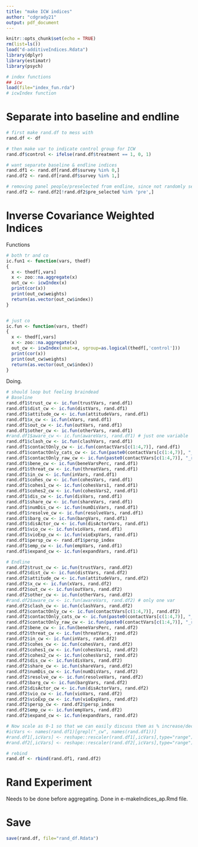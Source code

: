 ```yaml
---
title: "make ICW indices"
author: "cdgrady21"
output: pdf_document
---
```


```r
knitr::opts_chunk$set(echo = TRUE)
rm(list=ls())
load("d-additiveIndices.Rdata")
library(dplyr)
library(estimatr)
library(psych)

# index functions
## icw
load(file="index_fun.rda")
# icwIndex function
```

# Separate into baseline and endline

```r
# first make rand.df to mess with
rand.df <- df

# then make var to indicate control group for ICW
rand.df$control <- ifelse(rand.df$treatment == 1, 0, 1)

# want separate baseline & endline indices
rand.df1 <- rand.df[rand.df$survey %in% 0,]
rand.df2 <- rand.df[rand.df$survey %in% 1,]

# removing panel people/preselected from endline, since not randomly selected
rand.df2 <- rand.df2[!rand.df2$pre_selected %in% 'pre',]

```

# Inverse Covariance Weighted Indices

Functions

```r
# both tr and co
ic.fun1 <- function(vars, thedf)
{
  x <- thedf[,vars]
  x <- zoo::na.aggregate(x)
  out_cw <- icwIndex(x)
  print(cor(x))
  print(out_cw$weights)
  return(as.vector(out_cw$index))
}


# just co
ic.fun <- function(vars, thedf)
{
  x <- thedf[,vars]
  x <- zoo::na.aggregate(x)
  out_cw <- icwIndex(xmat=x, sgroup=as.logical(thedf[,'control']))
  print(cor(x))
  print(out_cw$weights)
  return(as.vector(out_cw$index))
}
```

Doing.

```r
# should loop but feeling braindead
# Baseline
rand.df1$trust_cw <- ic.fun(trustVars, rand.df1)
rand.df1$dist_cw <- ic.fun(distVars, rand.df1)
rand.df1$attitude_cw <- ic.fun(attitudeVars, rand.df1)
rand.df1$x_cw <- ic.fun(xVars, rand.df1)
rand.df1$out_cw <- ic.fun(outVars, rand.df1)
rand.df1$other_cw <- ic.fun(otherVars, rand.df1)
#rand.df1$aware_cw <- ic.fun(awareVars, rand.df1) # just one variable
rand.df1$clash_cw <- ic.fun(clashVars, rand.df1)
rand.df1$contactOnly_cw <- ic.fun(contactVars[c(1:4,7)], rand.df1)
rand.df1$contactOnly_cats_cw <- ic.fun(paste0(contactVars[c(1:4,7)], "_cats"), rand.df1)
rand.df1$contactOnly_raw_cw <- ic.fun(paste0(contactVars[c(1:4,7)], "_raw"), rand.df1)
rand.df1$bene_cw <- ic.fun(beneVarsPerc, rand.df1)
rand.df1$threat_cw <- ic.fun(threatVars, rand.df1)
rand.df1$in_cw <- ic.fun(inVars, rand.df1)
rand.df1$cohes_cw <- ic.fun(cohesVars, rand.df1)
rand.df1$cohes1_cw <- ic.fun(cohesVars1, rand.df1)
rand.df1$cohes2_cw <- ic.fun(cohesVars2, rand.df1)
rand.df1$dis_cw <- ic.fun(disVars, rand.df1)
rand.df1$share_cw <- ic.fun(shareVars, rand.df1)
rand.df1$numDis_cw <- ic.fun(numDisVars, rand.df1)
rand.df1$resolve_cw <- ic.fun(resolveVars, rand.df1)
rand.df1$barg_cw <- ic.fun(bargVars, rand.df1)
rand.df1$disActor_cw <- ic.fun(disActorVars, rand.df1)
rand.df1$vio_cw <- ic.fun(vioVars, rand.df1)
rand.df1$vioExp_cw <- ic.fun(vioExpVars, rand.df1)
rand.df1$persp_cw <- rand.df1$persp_index
rand.df1$emp_cw <- ic.fun(empVars, rand.df1)
rand.df1$expand_cw <- ic.fun(expandVars, rand.df1)

# Endline
rand.df2$trust_cw <- ic.fun(trustVars, rand.df2)
rand.df2$dist_cw <- ic.fun(distVars, rand.df2)
rand.df2$attitude_cw <- ic.fun(attitudeVars, rand.df2)
rand.df2$x_cw <- ic.fun(xVars, rand.df2)
rand.df2$out_cw <- ic.fun(outVars, rand.df2)
rand.df2$other_cw <- ic.fun(otherVars, rand.df2)
#rand.df2$aware_cw <- ic.fun(awareVars, rand.df2) # only one var
rand.df2$clash_cw <- ic.fun(clashVars, rand.df2)
rand.df2$contactOnly_cw <- ic.fun(contactVars[c(1:4,7)], rand.df2)
rand.df2$contactOnly_cats_cw <- ic.fun(paste0(contactVars[c(1:4,7)], "_cats"), rand.df2)
rand.df2$contactOnly_raw_cw <- ic.fun(paste0(contactVars[c(1:4,7)], "_raw"), rand.df2)
rand.df2$bene_cw <- ic.fun(beneVarsPerc, rand.df2)
rand.df2$threat_cw <- ic.fun(threatVars, rand.df2)
rand.df2$in_cw <- ic.fun(inVars, rand.df2)
rand.df2$cohes_cw <- ic.fun(cohesVars, rand.df2)
rand.df2$cohes1_cw <- ic.fun(cohesVars1, rand.df2)
rand.df2$cohes2_cw <- ic.fun(cohesVars2, rand.df2)
rand.df2$dis_cw <- ic.fun(disVars, rand.df2)
rand.df2$share_cw <- ic.fun(shareVars, rand.df2)
rand.df2$numDis_cw <- ic.fun(numDisVars, rand.df2)
rand.df2$resolve_cw <- ic.fun(resolveVars, rand.df2)
rand.df2$barg_cw <- ic.fun(bargVars, rand.df2)
rand.df2$disActor_cw <- ic.fun(disActorVars, rand.df2)
rand.df2$vio_cw <- ic.fun(vioVars, rand.df2)
rand.df2$vioExp_cw <- ic.fun(vioExpVars, rand.df2)
rand.df2$persp_cw <- rand.df2$persp_index
rand.df2$emp_cw <- ic.fun(empVars, rand.df2)
rand.df2$expand_cw <- ic.fun(expandVars, rand.df2)

# Now scale as 0-1 so that we can easily discuss them as % increase/decrease for MC report. # not necessary until aggregated.
#icVars <- names(rand.df1)[grepl("_cw", names(rand.df1))]
#rand.df1[,icVars] <- reshape::rescaler(rand.df1[,icVars],type="range")
#rand.df2[,icVars] <- reshape::rescaler(rand.df2[,icVars],type="range")

# rebind
rand.df <- rbind(rand.df1, rand.df2)
```


# Rand Experiment

Needs to be done before aggregating.  Done in e-makeIndices_ap.Rmd file.



# Save

```r
save(rand.df, file="rand_df.Rdata")

```


